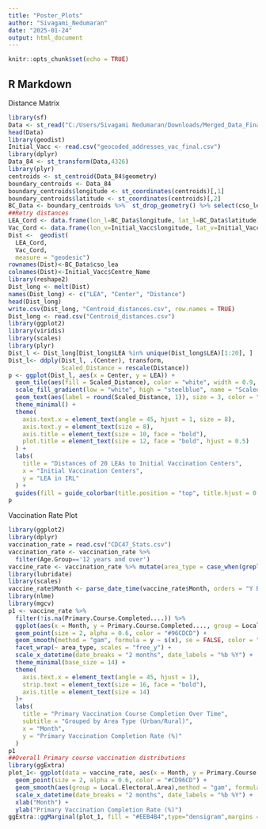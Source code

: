 ```yaml
---
title: "Poster_Plots"
author: "Sivagami_Nedumaran"
date: "2025-01-24"
output: html_document
---
```


```r
knitr::opts_chunk$set(echo = TRUE)
```

## R Markdown

Distance Matrix

```r
library(sf)
Data <- st_read("C:/Users/Sivagami Nedumaran/Downloads/Merged_Data_Final.shp")
head(Data)
library(geodist)
Initial_Vacc <- read.csv("geocoded_addresses_vac_final.csv")
library(dplyr)
Data_84 <- st_transform(Data,4326)
library(plyr)
centroids <- st_centroid(Data_84$geometry)
boundary_centroids <- Data_84
boundary_centroids$longitude <- st_coordinates(centroids)[,1]
boundary_centroids$latitude <- st_coordinates(centroids)[,2]
BC_Data <- boundary_centroids %>%  st_drop_geometry() %>% select(cso_lea, longitude, latitude) %>% distinct()
##Retry distances
LEA_Cord <- data.frame(lon_l=BC_Data$longitude, lat_l=BC_Data$latitude)
Vac_Cord <- data.frame(lon_v=Initial_Vacc$longitude, lat_v=Initial_Vacc$latitude)
Dist <-  geodist(
  LEA_Cord,
  Vac_Cord,
  measure = "geodesic")
rownames(Dist)<-BC_Data$cso_lea
colnames(Dist)<-Initial_Vacc$Centre_Name
library(reshape2)
Dist_long <- melt(Dist)
names(Dist_long) <- c("LEA", "Center", "Distance")
head(Dist_long)
write.csv(Dist_long, "Centroid_distances.csv", row.names = TRUE)
Dist_long <- read.csv("Centroid_distances.csv")
library(ggplot2)
library(viridis)
library(scales)
library(plyr)
Dist_l <- Dist_long[Dist_long$LEA %in% unique(Dist_long$LEA)[1:20], ]
Dist_l<- ddply(Dist_l, .(Center), transform,
               Scaled_Distance = rescale(Distance))
p <- ggplot(Dist_l, aes(x = Center, y = LEA)) +
  geom_tile(aes(fill = Scaled_Distance), color = "white", width = 0.9, height = 0.9) +
  scale_fill_gradient(low = "white", high = "steelblue", name = "Scaled Distance") +
  geom_text(aes(label = round(Scaled_Distance, 1)), size = 3, color = "black") +
  theme_minimal() + 
  theme(
    axis.text.x = element_text(angle = 45, hjust = 1, size = 8),
    axis.text.y = element_text(size = 8),
    axis.title = element_text(size = 10, face = "bold"),
    plot.title = element_text(size = 12, face = "bold", hjust = 0.5)
  ) +
  labs(
    title = "Distances of 20 LEAs to Initial Vaccination Centers",
    x = "Initial Vaccination Centers", 
    y = "LEA in IRL"
  ) +
  guides(fill = guide_colorbar(title.position = "top", title.hjust = 0.5))
p
```

Vaccination Rate Plot
```r
library(ggplot2)
library(dplyr)
vaccination_rate = read.csv("CDC47_Stats.csv")
vaccination_rate <- vaccination_rate %>%
  filter(Age.Group=='12 years and over')
vaccine_rate <- vaccination_rate %>% mutate(area_type = case_when(grepl('city|dublin', Local.Electoral.Area, ignore.case = TRUE) ~ 'City', TRUE ~ 'Rural'))
library(lubridate)
library(scales)
vaccine_rate$Month <- parse_date_time(vaccine_rate$Month, orders = "Y B")
library(nlme)
library(mgcv)
p1 <- vaccine_rate %>%
  filter(!is.na(Primary.Course.Completed....)) %>%
  ggplot(aes(x = Month, y = Primary.Course.Completed...., group = Local.Electoral.Area)) +
  geom_point(size = 2, alpha = 0.6, color = "#96CDCD") +
  geom_smooth(method = "gam", formula = y ~ s(x), se = FALSE, color = "#CD96CD", size = 0.8, alpha=0.2) +
  facet_wrap(~ area_type, scales = "free_y") +
  scale_x_datetime(date_breaks = "2 months", date_labels = "%b %Y") + 
  theme_minimal(base_size = 14) +
  theme(
    axis.text.x = element_text(angle = 45, hjust = 1),
    strip.text = element_text(size = 16, face = "bold"),
    axis.title = element_text(size = 14)
  )+
  labs(
    title = "Primary Vaccination Course Completion Over Time",
    subtitle = "Grouped by Area Type (Urban/Rural)",
    x = "Month",
    y = "Primary Vaccination Completion Rate (%)"
  )
p1
##Overall Primary course vaccination distributions
library(ggExtra)
plot_1<- ggplot(data = vaccine_rate, aes(x = Month, y = Primary.Course.Completed....)) +
  geom_point(size = 2, alpha = 0.6, color = "#CD96CD") +
  geom_smooth(aes(group = Local.Electoral.Area),method = "gam", formula = y ~ s(x), se = FALSE, color = "#CD96CD", size = 0.8, alpha=0.2)+
  scale_x_datetime(date_breaks = "2 months", date_labels = "%b %Y") +
  xlab("Month") + 
  ylab("Primary Vaccination Completion Rate (%)")
ggExtra::ggMarginal(plot_1, fill = "#EEB4B4",type="densigram",margins = "y")

```


